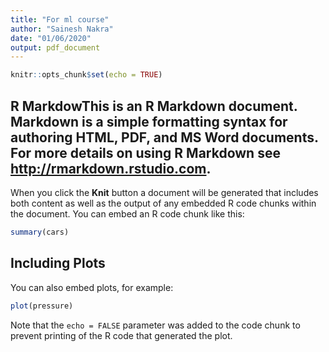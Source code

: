 ```yaml
---
title: "For ml course"
author: "Sainesh Nakra"
date: "01/06/2020"
output: pdf_document
---
```


```r
knitr::opts_chunk$set(echo = TRUE)
```

## R MarkdowThis is an R Markdown document. Markdown is a simple formatting syntax for authoring HTML, PDF, and MS Word documents. For more details on using R Markdown see <http://rmarkdown.rstudio.com>.

When you click the **Knit** button a document will be generated that includes both content as well as the output of any embedded R code chunks within the document. You can embed an R code chunk like this:

```r
summary(cars)
```

## Including Plots

You can also embed plots, for example:

```r
plot(pressure)
```

Note that the `echo = FALSE` parameter was added to the code chunk to prevent printing of the R code that generated the plot.
